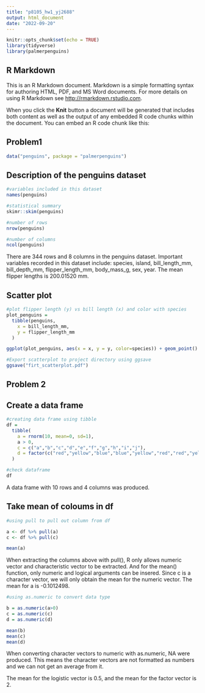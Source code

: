 ```yaml
---
title: "p8105_hw1_yj2688"
output: html_document
date: "2022-09-20"
---
```


```r
knitr::opts_chunk$set(echo = TRUE)
library(tidyverse)
library(palmerpenguins)
```

## R Markdown

This is an R Markdown document. Markdown is a simple formatting syntax for authoring HTML, PDF, and MS Word documents. For more details on using R Markdown see <http://rmarkdown.rstudio.com>.

When you click the **Knit** button a document will be generated that includes both content as well as the output of any embedded R code chunks within the document. You can embed an R code chunk like this:


## Problem1

```r
data("penguins", package = "palmerpenguins") 
```

## Description of the penguins dataset

```r
#variables included in this dataset
names(penguins)

#statistical summary
skimr::skim(penguins)

#number of rows
nrow(penguins)

#number of columns
ncol(penguins)
```

There are 344 rows and 8 columns in the penguins dataset. Important variables recorded in this dataset include: species, island, bill_length_mm, bill_depth_mm, flipper_length_mm, body_mass_g, sex, year. 
The mean flipper lengths is 200.01520 mm. 

## Scatter plot

```r
#plot flipper length (y) vs bill length (x) and color with species
plot_penguins = 
  tibble(penguins,
    x = bill_length_mm,
    y = flipper_length_mm
  )

ggplot(plot_penguins, aes(x = x, y = y, color=species)) + geom_point() + xlab("bill length in mm") + ylab("flipper length in mm") + ggtitle("Distribution of Bill and Flipper Length in Penguins by Species")

#Export scatterplot to project directory using ggsave
ggsave("firt_scatterplot.pdf")
```

## Problem 2

## Create a data frame

```r
#creating data frame using tibble
df = 
  tibble(
    a = rnorm(10, mean=0, sd=1),
    a > 0,
    c = c("a","b","c","d","e","f","g","h","i","j"),
    d = factor(c("red","yellow","blue","blue","yellow","red","red","yellow","blue","red"))
  )

#check dataframe
df
```
A data frame with 10 rows and 4 columns was produced. 

## Take mean of coloums in df
```r
#using pull to pull out column from df

a <- df %>% pull(a)
c <- df %>% pull(c)

mean(a)

```
When extracting the columns above with pull(), R only allows numeric vector and characteristic vector to be extracted. And for the mean() function, only numeric and logical arguments can be insered. Since c is a character vector, we will only obtain the mean for the numeric vector. The mean for a is -0.1012498. 

```r
#using as.numeric to convert data type

b = as.numeric(a>0)
c = as.numeric(c)
d = as.numeric(d)

mean(b)
mean(c)
mean(d)
```
When converting character vectors to numeric with as.numeric, NA were produced. This means the character vectors are not formatted as numbers and we can not get an average from it.

The mean for the logistic vector is 0.5, and the mean for the factor vector is 2. 


